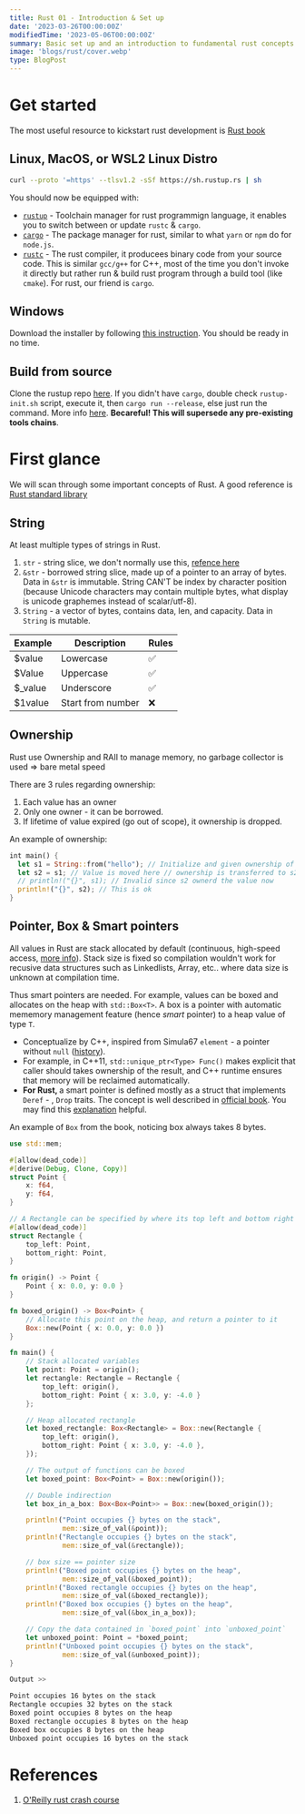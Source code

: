 ```yaml
---
title: Rust 01 - Introduction & Set up
date: '2023-03-26T00:00:00Z'
modifiedTime: '2023-05-06T00:00:00Z'
summary: Basic set up and an introduction to fundamental rust concepts
image: 'blogs/rust/cover.webp'
type: BlogPost
---
```


# Get started

The most useful resource to kickstart rust development is [Rust book](https://doc.rust-lang.org/book)

## Linux, MacOS, or WSL2 Linux Distro

```bash
curl --proto '=https' --tlsv1.2 -sSf https://sh.rustup.rs | sh
```

You should now be equipped with:

- [`rustup`](https://rust-lang.github.io/rustup/) - Toolchain manager for rust programmign language, it enables you to switch between or update `rustc` & `cargo`.
- [`cargo`](https://doc.rust-lang.org/cargo/) - The package manager for rust, similar to what `yarn` or `npm` do for `node.js`.
- [`rustc`](https://doc.rust-lang.org/stable/rustc/) - The rust compiler, it producees binary code from your source code. This is similar `gcc/g++` for C++, most of the time you don't invoke it directly but rather run & build rust program through a build tool (like `cmake`). For rust, our friend is `cargo`.

## Windows

Download the installer by following [this instruction](https://www.rust-lang.org/tools/install). You should be ready in no time.

## Build from source

Clone the rustup repo [here](https://github.com/rust-lang/rustup). If you didn't have `cargo`, double check `rustup-init.sh` script, execute it, then `cargo run --release`, else just run the command. More info [here](https://rust-lang.github.io/rustup/installation/other.html#msvc). **Becareful! This will supersede any pre-existing tools chains**.

# First glance

We will scan through some important concepts of Rust. A good reference is [Rust standard library](https://doc.rust-lang.org/stable/std)

## String

At least multiple types of strings in Rust.

1. `str` - string slice, we don't normally use this, [refence here](https://doc.rust-lang.org/std/primitive.str.html)
2. `&str` - borrowed string slice, made up of a pointer to an array of bytes. Data in `&str` is immutable. String CAN'T be index by
   character position (because Unicode characters may contain multiple bytes, what display is unicode graphemes instead of scalar/utf-8).
3. `String` - a vector of bytes, contains data, len, and capacity. Data in `String` is mutable.

| Example  | Description       | Rules |
| -------- | ----------------- | ----- |
| $value   | Lowercase         | ✅    |
| $Value   | Uppercase         | ✅    |
| $\_value | Underscore        | ✅    |
| $1value  | Start from number | ❌    |

## Ownership

Rust use Ownership and RAII to manage memory, no garbage collector is used => bare metal speed

There are 3 rules regarding ownership:

1. Each value has an owner
2. Only one owner - it can be borrowed.
3. If lifetime of value expired (go out of scope), it ownership is dropped.

An example of ownership:

```rust
int main() {
  let s1 = String::from("hello"); // Initialize and given ownership of this string
  let s2 = s1; // Value is moved here // ownership is transferred to s2.
  // println!("{}", s1); // Invalid since s2 ownerd the value now
  println!("{}", s2); // This is ok
}
```

## Pointer, Box & Smart pointers

All values in Rust are stack allocated by default (continuous, high-speed access, [more info](https://www.guru99.com/stack-vs-heap.html)).
Stack size is fixed so compilation wouldn't work for recusive data structures such as Linkedlists, Array, etc.. where
data size is unknown at compilation time.

Thus smart pointers are needed.
For example, values can be boxed and allocates on the heap with `std::Box<T>`. A box is a pointer with automatic mememory management feature (hence _smart_ pointer) to a heap value of type `T`.

- Conceptualize by C++, inspired from Simula67 `element` - a pointer without `null` ([history](https://en.wikipedia.org/wiki/Smart_pointer#history)).
- For example, in C++11, `std::unique_ptr<Type> Func()` makes explicit that caller should takes ownership of the result, and C++ runtime ensures that memory will be reclaimed automatically.
- <strong>For Rust, </strong> a smart pointer is defined mostly as a struct that implements `Deref` - , `Drop` traits. The concept is well described
  in [official book](https://doc.rust-lang.org/book/ch15-00-smart-pointers.html). You may find this [explanation](https://youtu.be/KYJ95TxEC18)
  helpful.

An example of `Box` from the book, noticing box always takes 8 bytes.

```rust
use std::mem;

#[allow(dead_code)]
#[derive(Debug, Clone, Copy)]
struct Point {
    x: f64,
    y: f64,
}

// A Rectangle can be specified by where its top left and bottom right corners are in space
#[allow(dead_code)]
struct Rectangle {
    top_left: Point,
    bottom_right: Point,
}

fn origin() -> Point {
    Point { x: 0.0, y: 0.0 }
}

fn boxed_origin() -> Box<Point> {
    // Allocate this point on the heap, and return a pointer to it
    Box::new(Point { x: 0.0, y: 0.0 })
}

fn main() {
    // Stack allocated variables
    let point: Point = origin();
    let rectangle: Rectangle = Rectangle {
        top_left: origin(),
        bottom_right: Point { x: 3.0, y: -4.0 }
    };

    // Heap allocated rectangle
    let boxed_rectangle: Box<Rectangle> = Box::new(Rectangle {
        top_left: origin(),
        bottom_right: Point { x: 3.0, y: -4.0 },
    });

    // The output of functions can be boxed
    let boxed_point: Box<Point> = Box::new(origin());

    // Double indirection
    let box_in_a_box: Box<Box<Point>> = Box::new(boxed_origin());

    println!("Point occupies {} bytes on the stack",
             mem::size_of_val(&point));
    println!("Rectangle occupies {} bytes on the stack",
             mem::size_of_val(&rectangle));

    // box size == pointer size
    println!("Boxed point occupies {} bytes on the heap",
             mem::size_of_val(&boxed_point));
    println!("Boxed rectangle occupies {} bytes on the heap",
             mem::size_of_val(&boxed_rectangle));
    println!("Boxed box occupies {} bytes on the heap",
             mem::size_of_val(&box_in_a_box));

    // Copy the data contained in `boxed_point` into `unboxed_point`
    let unboxed_point: Point = *boxed_point;
    println!("Unboxed point occupies {} bytes on the stack",
             mem::size_of_val(&unboxed_point));
}
```

```bash
Output >>

Point occupies 16 bytes on the stack
Rectangle occupies 32 bytes on the stack
Boxed point occupies 8 bytes on the heap
Boxed rectangle occupies 8 bytes on the heap
Boxed box occupies 8 bytes on the heap
Unboxed point occupies 16 bytes on the stack
```

# References

1. [O'Reilly rust crash course](https://learning.oreilly.com/videos/ultimate-rust-crash/9781800563902/)
